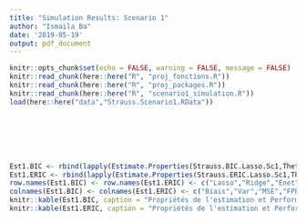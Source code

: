```yaml
---
title: "Simulation Results: Scenario 1"
author: "Ismaila Ba"
date: '2019-05-19'
output: pdf_document
---
```


```r
knitr::opts_chunk$set(echo = FALSE, warning = FALSE, message = FALSE)
knitr::read_chunk(here::here("R", "proj_fonctions.R"))
knitr::read_chunk(here::here("R", "proj_packages.R"))
knitr::read_chunk(here::here("R", "scenario1_simulation.R"))
load(here::here("data","Strauss.Scenario1.RData"))
```

```r
```

```r
```

```r
```

```r
```

```r
```

```r
```

\section{1. Modèle de Strauss inhomogène avec $\gamma=.5$}

```r
Est1.BIC <- rbind(lapply(Estimate.Properties(Strauss.BIC.Lasso.Sc1,Theta.Init.Strauss1,"1"),round,4), lapply(Estimate.Properties(Strauss.BIC.Ridge.Sc1,Theta.Init.Strauss1,"1"),round,4), lapply(Estimate.Properties(Strauss.BIC.Enet.Sc1,Theta.Init.Strauss1,"1"),round,4), lapply(Estimate.Properties(Strauss.BIC.ALasso.Sc1,Theta.Init.Strauss1,"1"),round,4), lapply(Estimate.Properties(Strauss.BIC.AEnet.Sc1,Theta.Init.Strauss1,"1"),round,4))
Est1.ERIC <- rbind(lapply(Estimate.Properties(Strauss.ERIC.Lasso.Sc1,Theta.Init.Strauss1,"1"),round,4), lapply(Estimate.Properties(Strauss.ERIC.Ridge.Sc1,Theta.Init.Strauss1,"1"),round,4), lapply(Estimate.Properties(Strauss.ERIC.Enet.Sc1,Theta.Init.Strauss1,"1"),round,4), lapply(Estimate.Properties(Strauss.ERIC.ALasso.Sc1,Theta.Init.Strauss1,"1"),round,4), lapply(Estimate.Properties(Strauss.ERIC.AEnet.Sc1,Theta.Init.Strauss1,"1"),round,4))
row.names(Est1.BIC) <- row.names(Est1.ERIC) <- c("Lasso","Ridge","Enet","ALasso","AEnet")
colnames(Est1.BIC) <- colnames(Est1.ERIC) <- c("Biais","Var","MSE","FPR","TPR")
knitr::kable(Est1.BIC, caption = "Propriétés de l'estimation et Performance de la sélection avec la méthode BIC")
knitr::kable(Est1.ERIC, caption = "Propriétés de l'estimation et Performance de la sélection avec la méthode ERIC")
```
